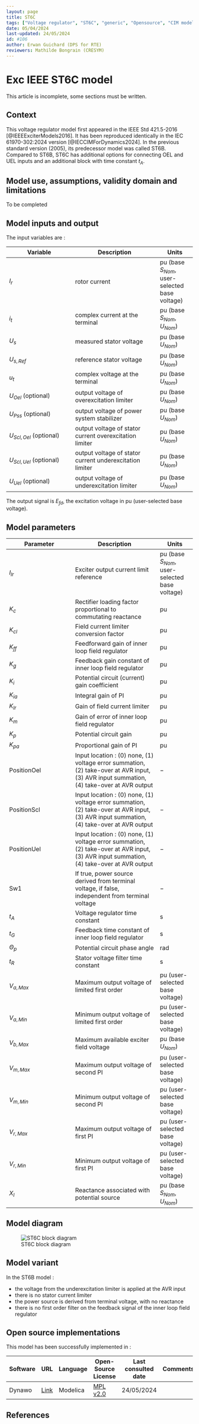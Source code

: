 ```yaml
---
layout: page
title: ST6C
tags: ["Voltage regulator", "ST6C", "generic", "Opensource", "CIM model", "RMS", "phasor", "MRL4", "Single phase", "ExcIEEEST6C", "IEEE", "dynawo", "#106"]
date: 05/04/2024
last-updated: 24/05/2024
id: #106
author: Erwan Guichard (DPS for RTE)
reviewers: Mathilde Bongrain (CRESYM)
---
```

# Exc IEEE ST6C model

This article is incomplete, some sections must be written.

## Context

This voltage regulator model first appeared in the IEEE Std 421.5-2016 [@IEEEExciterModels2016]. It has been reproduced identically in the IEC 61970-302:2024 version [@IECCIMForDynamics2024].
In the previous standard version (2005), its predecessor model was called ST6B. Compared to ST6B, ST6C has additional options for connecting OEL and UEL inputs and an additional block with time constant $t_A$.

## Model use, assumptions, validity domain and limitations

To be completed

## Model inputs and output

The input variables are :

| Variable | Description | Units |
|-----------|--------------| ------|
| $I_r$ |rotor current |$\text{pu}$ (base $S_{Nom}$, user-selected base voltage)|
|$i_t$ |complex current at the terminal |$\text{pu}$ (base $S_{Nom}$, $U_{Nom}$)|
|$U_s$ |measured stator voltage |$\text{pu}$ (base $U_{Nom}$)|
|$U_{s,Ref}$ |reference stator voltage |$\text{pu}$ (base $U_{Nom}$)|
|$u_t$ |complex voltage at the terminal |$\text{pu}$ (base $U_{Nom}$)|
|$U_{Oel}$ (optional) |output voltage of overexcitation limiter |$\text{pu}$ (base $U_{Nom}$)|
|$U_{Pss}$ (optional) |output voltage of power system stabilizer |$\text{pu}$ (base $U_{Nom}$)|
|$U_{Scl,Oel}$ (optional) |output voltage of stator current overexcitation limiter |$\text{pu}$ (base $U_{Nom}$)|
|$U_{Scl,Uel}$ (optional) |output voltage of stator current underexcitation limiter |$\text{pu}$ (base $U_{Nom}$)|
|$U_{Uel}$ (optional) |output voltage of underexcitation limiter |$\text{pu}$ (base $U_{Nom}$)|

The output signal is $E_{fd}$, the excitation voltage in $\text{pu}$ (user-selected base voltage).

## Model parameters

| Parameter | Description | Units |
|-----------|--------------| ------|
|$I_{lr}$ |Exciter output current limit reference |$\text{pu}$ (base $S_{Nom}$, user-selected base voltage)|
|$K_c$ |Rectifier loading factor proportional to commutating reactance |$\text{pu}$|
|$K_{cl}$ |Field current limiter conversion factor |$\text{pu}$|
|$K_{ff}$ |Feedforward gain of inner loop field regulator |$\text{pu}$|
|$K_g$ |Feedback gain constant of inner loop field regulator |$\text{pu}$|
|$K_i$ |Potential circuit (current) gain coefficient |$\text{pu}$|
|$K_{ia}$ |Integral gain of PI |$\text{pu}$|
|$K_{lr}$ |Gain of field current limiter |$\text{pu}$|
|$K_m$ |Gain of error of inner loop field regulator |$\text{pu}$|
|$K_p$ |Potential circuit gain |$\text{pu}$|
|$K_{pa}$ |Proportional gain of PI |$\text{pu}$|
|$\text{PositionOel}$ |Input location : (0) none, (1) voltage error summation, (2) take-over at AVR input, (3) AVR input summation, (4) take-over at AVR output|$-$|
|$\text{PositionScl}$ |Input location : (0) none, (1) voltage error summation, (2) take-over at AVR input, (3) AVR input summation, (4) take-over at AVR output|$-$|
|$\text{PositionUel}$ |Input location : (0) none, (1) voltage error summation, (2) take-over at AVR input, (3) AVR input summation, (4) take-over at AVR output|$-$|
|$\text{Sw1}$ |If true, power source derived from terminal voltage, if false, independent from terminal voltage|$-$|
|$t_A$ |Voltage regulator time constant |$\text{s}$|
|$t_G$ |Feedback time constant of inner loop field regulator |$\text{s}$|
|$\Theta_p$ |Potential circuit phase angle |$\text{rad}$|
|$t_R$ |Stator voltage filter time constant |$\text{s}$|
|$V_{a,Max}$ |Maximum output voltage of limited first order |$\text{pu}$ (user-selected base voltage)|
|$V_{a,Min}$ |Minimum output voltage of limited first order |$\text{pu}$ (user-selected base voltage)|
|$V_{b,Max}$ |Maximum available exciter field voltage |$\text{pu}$ (base $U_{Nom}$)|
|$V_{m,Max}$ |Maximum output voltage of second PI |$\text{pu}$ (user-selected base voltage)|
|$V_{m,Min}$ |Minimum output voltage of second PI |$\text{pu}$ (user-selected base voltage)|
|$V_{r,Max}$ |Maximum output voltage of first PI |$\text{pu}$ (user-selected base voltage)|
|$V_{r,Min}$ |Minimum output voltage of first PI |$\text{pu}$ (user-selected base voltage)|
|$X_l$ |Reactance associated with potential source |$\text{pu}$ (base $S_{Nom}$, $U_{Nom}$)|

## Model diagram

![ST6C block diagram](ST6C.drawio.svg){#fig-st6c-diagram}

## Model variant

In the ST6B model :

- the voltage from the underexcitation limiter is applied at the AVR input
- there is no stator current limiter
- the power source is derived from terminal voltage, with no reactance
- there is no first order filter on the feedback signal of the inner loop field regulator

## Open source implementations

This model has been successfully implemented in :

| Software      | URL | Language | Open-Source License | Last consulted date | Comments |
| ------------- | --- | -------- | ------------------- | ------------------- | -------- |
| Dynawo | [Link](https://github.com/dynawo/dynawo) | Modelica | [MPL v2.0](https://www.mozilla.org/en-US/MPL/2.0/)  | 24/05/2024 |  |

## References

::: {#refs}
::: 
